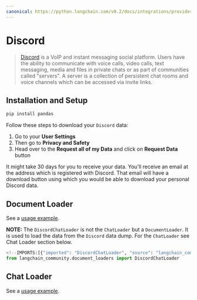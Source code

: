 ```yaml
---
canonical: https://python.langchain.com/v0.2/docs/integrations/providers/discord/
---
```


# Discord

> [Discord](https://discord.com/) is a VoIP and instant messaging social platform. Users have the ability to communicate
with voice calls, video calls, text messaging, media and files in private chats or as part of communities called
"servers". A server is a collection of persistent chat rooms and voice channels which can be accessed via invite links.

## Installation and Setup

```bash
pip install pandas
```

Follow these steps to download your `Discord` data:

1. Go to your **User Settings**
2. Then go to **Privacy and Safety**
3. Head over to the **Request all of my Data** and click on **Request Data** button

It might take 30 days for you to receive your data. You'll receive an email at the address which is registered
with Discord. That email will have a download button using which you would be able to download your personal Discord data.

## Document Loader

See a [usage example](/docs/integrations/document_loaders/discord).

**NOTE:** The  `DiscordChatLoader` is not the `ChatLoader` but a `DocumentLoader`.
It is used to load the data from the `Discord` data dump.
For the `ChatLoader` see Chat Loader section below.

```python
<!--IMPORTS:[{"imported": "DiscordChatLoader", "source": "langchain_community.document_loaders", "docs": "https://api.python.langchain.com/en/latest/document_loaders/langchain_community.document_loaders.discord.DiscordChatLoader.html", "title": "Discord"}]-->
from langchain_community.document_loaders import DiscordChatLoader
```

## Chat Loader

See a [usage example](/docs/integrations/chat_loaders/discord).